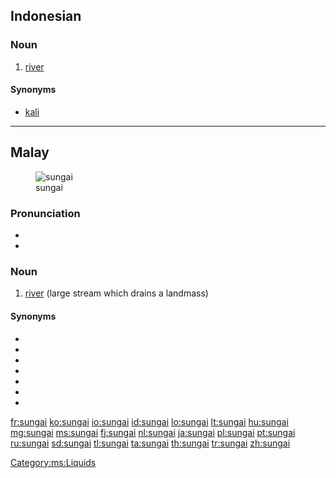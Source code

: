 ==Indonesian==

===Noun===
{{id-noun}}

# [[river]]

====Synonyms====
* [[kali]]

----

==Malay==
[[Image:Cairo, Nile, a view from Tahrir Bridge towards North, Egypt, Oct 2004.jpg|thumb|sungai]]

===Pronunciation===
* {{IPA|/suŋai̯/|lang=ms}}
* {{rhymes|uŋai̯|ŋai̯|ai̯|lang=ms}}

===Noun===
{{head|ms|noun}}

# [[river]] (large stream which drains a landmass)

====Synonyms====
* {{l|ms|alur}}
* {{l|ms|alir}}
* {{l|ms|batang}}
* {{l|ms|bengawan}}
* {{l|ms|kali}}
* {{l|ms|wai}}
* {{l|ms|ci}}

[[Category:ms:Liquids]]

[[fr:sungai]]
[[ko:sungai]]
[[io:sungai]]
[[id:sungai]]
[[lo:sungai]]
[[lt:sungai]]
[[hu:sungai]]
[[mg:sungai]]
[[ms:sungai]]
[[fj:sungai]]
[[nl:sungai]]
[[ja:sungai]]
[[pl:sungai]]
[[pt:sungai]]
[[ru:sungai]]
[[sd:sungai]]
[[tl:sungai]]
[[ta:sungai]]
[[th:sungai]]
[[tr:sungai]]
[[zh:sungai]]